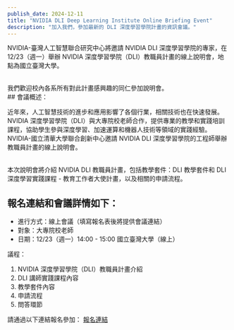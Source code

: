 ```yaml
---
publish_date: 2024-12-11
title: "NVIDIA DLI Deep Learning Institute Online Briefing Event"
description: "加入我們，參加最新的 DLI 深度學習學院計畫的資訊會議。"
--- 
```


NVIDIA-臺灣人工智慧聯合研究中心將邀請 NVIDIA DLI 深度學習學院的專家，在 12/23（週一）舉辦 NVIDIA 深度學習學院（DLI）教職員計畫的線上說明會，地點為國立臺灣大學。

<br/>
我們歡迎校內各系所有對此計畫感興趣的同仁參加說明會。

<br/>
## 會議概述：

近年來，人工智慧技術的進步和應用影響了各個行業，相關技術也在快速發展。NVIDIA 深度學習學院（DLI）與大專院校老師合作，提供專業的教學和實踐培訓課程，協助學生參與深度學習、加速運算和機器人技術等領域的實踐經驗。NVIDIA-國立清華大學聯合創新中心邀請 NVIDIA DLI 深度學習學院的工程師舉辦教職員計畫的線上說明會。

<br/>
本次說明會將介紹 NVIDIA DLI 教職員計畫，包括教學套件：DLI 教學套件和 DLI 深度學習實踐課程 - 教育工作者大使計畫，以及相關的申請流程。

<br/>

## 報名連結和會議詳情如下：
- 進行方式：線上會議（填寫報名表後將提供會議連結）
- 對象：大專院校老師
- 日期：12/23（週一）14:00 - 15:00 國立臺灣大學（線上）

議程：

1. NVIDIA 深度學習學院（DLI）教職員計畫介紹
2. DLI 講師實踐課程內容
3. 教學套件內容
4. 申請流程
5. 問答環節

請通過以下連結報名參加：
[報名連結](https://forms.gle/Nc6WxYgKGTMQynjx7)

